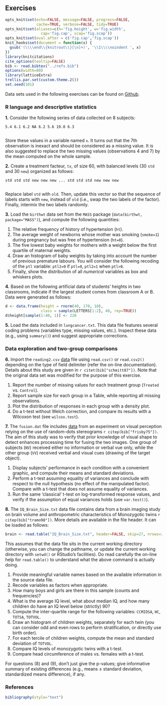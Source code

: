 Exercises
------------------------------
``` r
opts_knit$set(echo=FALSE, message=FALSE, progress=FALSE, 
              cache=TRUE, verbose=FALSE, tidy=TRUE)
opts_knit$set(aliases=c(h='fig.height', w='fig.width',
                cap='fig.cap', scap='fig.scap'))
opts_knit$set(eval.after = c('fig.cap','fig.scap'))
knit_hooks$set(document = function(x) {
  gsub('(\\\\end\\{knitrout\\}[\n]+)', '\\1\\\\noindent ', x)
})
library(knitcitations)
cite_options(tooltip=FALSE)
bib <- read.bibtex("../refs.bib")
options(width=80)
library(latticeExtra)
trellis.par.set(custom.theme.2())
set.seed(101)
```

Data sets used in the following exercises can be found on [Github](https://github.com/cogmaster-stats/r-cogstats/tree/master/data).

### R language and descriptive statistics

**1.** Consider the following series of data collected on 8 subjects:

    5.4 6.1 6.2 NA 6.2 5.6 19.0 6.3
      
Store these values in a variable named `x`. It turns out that the 7th observation is inexact and should be considered as a missing value. It is also suggested to replace the two missing values (observations 4 and 7) by the mean computed on the whole sample.
   
**2.** Create a treatment facteur, `tx`, of size 60, with balanced levels (30 `std` and 30 `new`) organized as follows:

    std std std new new new ... std std std new new new
      
Replace label `std` with `old`. Then, update this vector so that the sequence of labels starts with `new`, instead of `old` (i.e., swap the two labels of the factor). Finally, intermix the two labels randomly.
   
**3.** Load the `birthwt` data set from the `MASS` package (`data(birthwt, package="MASS")`), and compute the following quantities:

   1. The relative frequency of history of hypertension (`ht`).  
   2. The average weight of newborns whose mother was smoking (`smoke=1`) during pregnancy but was free of hypertension (`ht=0`).  
   3. The five lowest baby weights for mothers with a weight below the first quartile of maternal weights.     
   4. Draw an histogram of baby weights by taking into account the number of previous premature labours. You will consider the following recoding of the `ptl` variable: `ptl2=0` if `ptl=0`, `ptl2=1` when `ptl>0`.  
   5. Finally, show the distribution of all *numerical* variables as box and whiskers plots.
   
**4.** Based on the following artificial data of students' heights in two classrooms, indicate if the largest student comes from classroom A or B. Data were generated as follows:

```r
d <- data.frame(height = rnorm(40, 170, 10),
                class = sample(LETTERS[1:2], 40, rep=TRUE))
d$height[sample(1:40, 1)] <- 220                
```

**5.** Load the data included in `lungcancer.txt`. This data file features several coding problems (variables type, missing values, etc.). Inspect these data (e.g., using `summary()`) and suggest appropriate corrections.

### Data exploration and two-group comparisons

**6.** Import the `reading2.csv` [data](http://lib.stat.cmu.edu/DASL/Datafiles/DRPScores.html) file using `read.csv()` or `read.csv2()` depending on the type of field delimiter (refer the on-line documentation). Details about this study are given in `r citet(bib["schmitt87"])`. Note that the original data set was modified for the purpose of this exercise.

   1. Report the number of missing values for each treatment group (`Treated` vs. `Control`).  
   2. Report sample size for each group in a Table, while reporting all missing observations.    
   3. Plot the distribution of responses in each group with a density plot.  
   4. Do a t-test without Welch correction, and compare its results with a Wilcoxon test (see `wilcox.test`).

**7.** The `fusion.dat` file includes [data](http://lib.stat.cmu.edu/DASL/Datafiles/FusionTime.html) from an experiment on visual perception relying on the use of random-dots stereograms `r citep(bib["frisby75"])`. The aim of this study was to verify that prior knowledge of visual shape to detect enhances processing time for fusing the two images. One group of subjects (`NV`) received either no information or verbal vue only, while the other group (`VV`) received verbal and visual cues (drawing of the target object).

   1. Display subjects' performance in each condition with a convenient graphic, and compute their means and standard deviations.  
   2. Perform a t-test assuming equality of variances and conclude with respect to the null hypothesis (no effect of the manipulated factor). Compare with a t-test that does not assume equality of variances.  
   3. Run the same 'classical' t-test on log-transformed response values, and verify if the assumption of equal variances holds (use `var.test()`).

**8.** The `IQ_Brain_Size.txt` data file contains data from a brain imaging study on brain volume and anthropometric characteristics of Monozygotic twins `r citep(bib["tramo98"])`. More details are available in the file header. It can be loaded as follows:   
   
```r
brain <- read.table("IQ_Brain_Size.txt", header=FALSE, skip=27, nrows=20)
```
   
This assumes that the data file sits in the current working directory (otherwise, you can change the pathname, or update the current working directory with `setwd()` or RStudio's facilities). Do read carefully the on-line help for `read.table()` to understand what the above command is actually doing.
   
   1. Provide meaningful variable names based on the available information in the source data file.  
   2. Recode variables as factors when appropriate.  
   3. How many boys and girls are there in this sample (counts and frequencies)?  
   4. What is the average IQ level, what about median IQ, and how many children do have an IQ level below (strictly) 90?  
   5. Compute the inter-quartile range for the following variables: `CCMIDSA`, `HC`, `TOTSA`, `TOTVOL`.  
   6. Draw an histogram of children weights, separately for each twin (you can consider odd and even rows to perform stratification, or directly use birth order).  
   7. For each tercile of children weights, compute the mean and standard deviation of `TOTVOL`.  
   8. Compare IQ levels of monozygotic twins with a t-test.  
   9. Compare head circumference of males vs. females with a t-test.
   
For questions (8) and (9), don't just give the p-values; give informative summary of existing differences (e.g., means ± standard deviation, standardized means difference), if any.
   
### References   

```r
bibliography(style="text")
```
